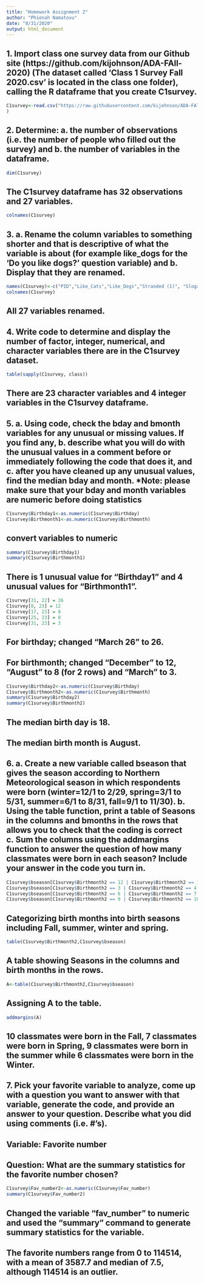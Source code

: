 ---
title: "Homework Assignment 2"
author: "Phionah Namatovu"
date: "8/31/2020"
output: html_document
---

## 1. Import class one survey data from our Github site (https://github.com/kijohnson/ADA-FAll-2020) (The dataset called ‘Class 1 Survey Fall 2020.csv’ is located in the class one folder), calling the R dataframe that you create C1survey.

```{r}
C1survey<-read.csv("https://raw.githubusercontent.com/kijohnson/ADA-FAll-2020/master/Class%20One/Class%201%20Survey%20Fall%202020.csv"
)
```

## 2. Determine: a. the number of observations (i.e. the number of people who filled out the survey) and b. the number of variables in the dataframe.

```{r}
dim(C1survey)
```
## The C1survey dataframe has 32 observations and 27 variables.

```{r}
colnames(C1survey)
```
## 3. a. Rename the column variables to something shorter and that is descriptive of what the variable is about (for example like_dogs for the ‘Do you like dogs?’ question variable) and b. Display that they are renamed.


```{r}
names(C1survey)<-c("PID","Like_Cats","Like_Dogs","Stranded (1)", "Slogan_for_life","Fav_Day","Your_nature","Fav_Food","Fav_Drink","Fav_season","Fav_month","Hobby","Degree_prog","Specialization","Primary_Stat_software","R_experience","Coding_comfort","Coding_length","hope_to_learn","Area_of_interest","Fav_number","Birthday","Birthmonth","Home_country","Home_state","Home_city","Highest_educ_level")
colnames(C1survey)
```
## All 27 variables renamed.

## 4. Write code to determine and display the number of factor, integer, numerical, and character variables there are in the C1survey dataset.

```{r}
table(sapply(C1survey, class))
```
## There are 23 character variables and 4 integer variables in the C1survey dataframe.

## 5. a. Using code, check the bday and bmonth variables for any unusual or missing values. If you find any, b. describe what you will do with the unusual values in a comment before or immediately following the code that does it, and c. after you have cleaned up any unusual values, find the median bday and month. *Note: please make sure that your bday and month variables are numeric before doing statistics

```{r}
C1survey$Birthday1<-as.numeric(C1survey$Birthday)
C1survey$Birthmonth1<-as.numeric(C1survey$Birthmonth)
```
## convert variables to numeric

```{r}
summary(C1survey$Birthday1)
summary(C1survey$Birthmonth1)
```
## There is 1 unusual value for "Birthday1" and 4 unusual values for "Birthmonth1".

```{r}
C1survey[31, 22] = 26
C1survey[8, 23] = 12
C1survey[17, 23] = 8
C1survey[25, 23] = 8
C1survey[31, 23] = 3
```

## For birthday; changed "March 26" to 26.
## For birthmonth; changed "December" to 12, "August" to 8 (for 2 rows) and "March" to 3.

```{r}
C1survey$Birthday2<-as.numeric(C1survey$Birthday)
C1survey$Birthmonth2<-as.numeric(C1survey$Birthmonth)
summary(C1survey$Birthday2)
summary(C1survey$Birthmonth2)
```
## The median birth day is 18.
## The median birth month is August.

## 6. a. Create a new variable called bseason that gives the season according to Northern Meteorological season in which respondents were born (winter=12/1 to 2/29, spring=3/1 to 5/31, summer=6/1 to 8/31, fall=9/1 to 11/30). b. Using the table function, print a table of Seasons in the columns and bmonths in the rows that allows you to check that the coding is correct c. Sum the columns using the addmargins function to answer the question of how many classmates were born in each season? Include your answer in the code you turn in.

```{r}
C1survey$bseason[C1survey$Birthmonth2 == 12 | C1survey$Birthmonth2 == 1 | C1survey$Birthmonth2 == 2] = "Winter"
C1survey$bseason[C1survey$Birthmonth2 == 3 | C1survey$Birthmonth2 == 4 | C1survey$Birthmonth2 == 5] = "Spring"
C1survey$bseason[C1survey$Birthmonth2 == 6 | C1survey$Birthmonth2 == 7 | C1survey$Birthmonth2 == 8] = "Summer"
C1survey$bseason[C1survey$Birthmonth2 == 9 | C1survey$Birthmonth2 == 10 | C1survey$Birthmonth2 == 11] = "Fall"
```

## Categorizing birth months into birth seasons including Fall, summer, winter and spring.

```{r}
table(C1survey$Birthmonth2,C1survey$bseason)
```

## A table showing Seasons in the columns and birth months in the rows.

```{r}
A<-table(C1survey$Birthmonth2,C1survey$bseason)
```
## Assigning A to the table.
```{r}
addmargins(A)
```
## 10 classmates were born in the Fall, 7 classmates were born in Spring, 9 classmates were born in the summer while 6 classmates were born in the Winter.

## 7. Pick your favorite variable to analyze, come up with a question you want to answer with that variable, generate the code, and provide an answer to your question. Describe what you did using comments (i.e. #’s).

## Variable: Favorite number
## Question: What are the summary statistics for the favorite number chosen?
```{r}
C1survey$Fav_number2<-as.numeric(C1survey$Fav_number)
summary(C1survey$Fav_number2)
```
## Changed the variable "fav_number" to numeric and used the "summary" command to generate summary statistics for the variable.
## The favorite numbers range from 0 to 114514, with a mean of 3587.7 and median of 7.5, although 114514 is an outlier.

